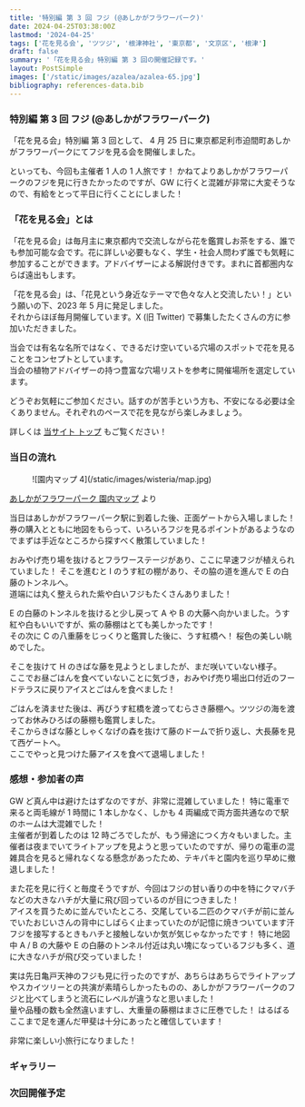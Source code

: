 ```yaml
---
title: '特別編 第 3 回 フジ (@あしかがフラワーパーク)'
date: 2024-04-25T03:38:00Z
lastmod: '2024-04-25'
tags: ['花を見る会', 'ツツジ', '根津神社', '東京都', '文京区', '根津']
draft: false
summary: '「花を見る会」特別編 第 3 回の開催記録です。'
layout: PostSimple
images: ['/static/images/azalea/azalea-65.jpg']
bibliography: references-data.bib
---
```


### 特別編 第 3 回 フジ (@あしかがフラワーパーク)

「花を見る会」特別編 第 3 回として、 4 月 25 日に東京都足利市迫間町あしかがフラワーパークにてフジを見る会を開催しました。

といっても、今回も主催者 1 人の 1 人旅です！ かねてよりあしかがフラワーパークのフジを見に行きたかったのですが、GW に行くと混雑が非常に大変そうなので、有給をとって平日に行くことにしました！

### 「花を見る会」とは
「花を見る会」は毎月主に東京都内で交流しながら花を鑑賞しお茶をする、誰でも参加可能な会です。花に詳しい必要もなく、学生・社会人問わず誰でも気軽に参加することができます。アドバイザーによる解説付きです。まれに首都圏内ならば遠出もします。

「花を見る会」は、「花見という身近なテーマで色々な人と交流したい！」という願いの下、2023 年 5 月に発足しました。<br />
それからほぼ毎月開催しています。X (旧 Twitter) で募集したたくさんの方に参加いただきました。

当会では有名な名所ではなく、できるだけ空いている穴場のスポットで花を見ることをコンセプトとしています。<br />
当会の植物アドバイザーの持つ豊富な穴場リストを参考に開催場所を選定しています。

どうぞお気軽にご参加ください。話すのが苦手という方も、不安になる必要は全くありません。それぞれのペースで花を見ながら楽しみましょう。

詳しくは [当サイト トップ](/) もご覧ください！

### 当日の流れ
<figure className="my-1 w-full overflow-hidden px-2 xl:my-1 xl:w-full xl:px-2">
    ![園内マップ 4](/static/images/wisteria/map.jpg)
</figure>

[あしかがフラワーパーク 園内マップ](https://www.ashikaga.co.jp/guide/index.html) より

当日はあしかがフラワーパーク駅に到着した後、正面ゲートから入場しました！ <br />
券の購入とともに地図をもらって、いろいろフジを見るポイントがあるようなのでまずは手近なところから探すべく散策していました！

おみやげ売り場を抜けるとフラワーステージがあり、ここに早速フジが植えられていました！ そこを進むと I のうす紅の棚があり、その脇の道を進んで E の白藤のトンネルへ。<br />
道端には丸く整えられた紫や白いフジもたくさんありました！

E の白藤のトンネルを抜けると少し戻って A や B の大藤へ向かいました。うす紅や白もいいですが、紫の藤棚はとても美しかったです！ <br />
その次に C の八重藤をじっくりと鑑賞した後に、うす紅橋へ！ 桜色の美しい眺めでした。<br />

そこを抜けて H のきばな藤を見ようとしましたが、まだ咲いていない様子。<br />
ここでお昼ごはんを食べていないことに気づき，おみやげ売り場出口付近のフードテラスに戻りアイスとごはんを食べました！ <br />

ごはんを済ませた後は、再びうす紅橋を渡ってむらさき藤棚へ。ツツジの海を渡ってお休みひろばの藤棚も鑑賞しました。<br />
そこからきばな藤としゃくなげの森を抜けて藤のドームで折り返し、大長藤を見て西ゲートへ。<br />
ここでやっと見つけた藤アイスを食べて退場しました！

### 感想・参加者の声
GW ど真ん中は避けたはずなのですが、非常に混雑していました！ 特に電車で来ると両毛線が 1 時間に 1 本しかなく、しかも 4 両編成で両方面共通なので駅のホームは大混雑でした！ <br />
主催者が到着したのは 12 時ごろでしたが、もう帰途につく方々もいました。主催者は夜までいてライトアップを見ようと思っていたのですが、帰りの電車の混雑具合を見ると帰れなくなる懸念があったため、テキパキと園内を巡り早めに撤退しました！

また花を見に行くと毎度そうですが、今回はフジの甘い香りの中を特にクマバチなどの大きなハチが大量に飛び回っているのが目につきました！ <br />
アイスを買うために並んでいたところ、交尾している二匹のクマバチが前に並んでいたおじいさんの背中にしばらく止まっていたのが記憶に焼きついています汗 <br />
フジを接写するときもハチと接触しないか気が気じゃなかったです！ 特に地図中 A / B の大藤や E の白藤のトンネル付近は丸い塊になっているフジも多く、道に大きなハチが飛び交っていました！

実は先日亀戸天神のフジも見に行ったのですが、あちらはあちらでライトアップやスカイツリーとの共演が素晴らしかったものの、あしかがフラワーパークのフジと比べてしまうと流石にレベルが違うなと思いました！ <br />
量や品種の数も全然違いますし、大重量の藤棚はまさに圧巻でした！ はるばるここまで足を運んだ甲斐は十分にあったと確信しています！ <br />

非常に楽しい小旅行になりました！

### ギャラリー


### 次回開催予定

